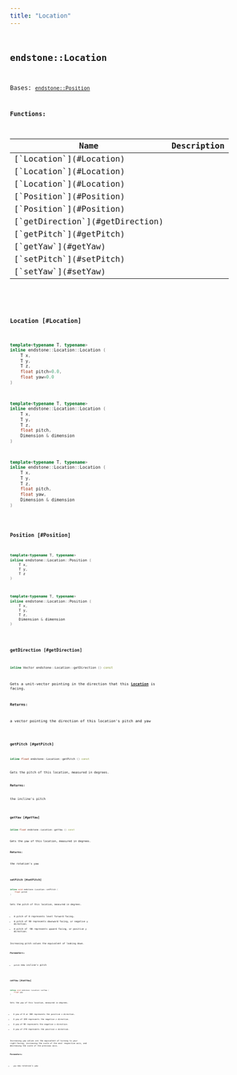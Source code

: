```yaml
---
title: "Location"
---
```


## <code className="doc-symbol doc-symbol-class"/> endstone::Location

Bases: [`endstone::Position`](classendstone_1_1_position.md)
















**Functions:**

<table>
<thead>
   <tr>
      <th>Name</th>
      <th>Description</th>
   </tr>
</thead>
<tbody>
<tr key="classendstone_1_1_location_1a1ec203c20e222d518b12a065703f62d2">
    <td>[`Location`](#Location)</td>
    <td></td>
</tr>
<tr key="classendstone_1_1_location_1afa5301b5666075dd78b66145003b7beb">
    <td>[`Location`](#Location)</td>
    <td></td>
</tr>
<tr key="classendstone_1_1_location_1af13e92b895db527ad011c8438ed9ca93">
    <td>[`Location`](#Location)</td>
    <td></td>
</tr>
<tr key="classendstone_1_1_location_1afd7f8dbb082f27f480135d4ba430bdaa">
    <td>[`Position`](#Position)</td>
    <td></td>
</tr>
<tr key="classendstone_1_1_location_1a4d254166aee4f58209134e7e56c16597">
    <td>[`Position`](#Position)</td>
    <td></td>
</tr>
<tr key="classendstone_1_1_location_1ac7bbf98fefeb8b94ed69c98382fec84e">
    <td>[`getDirection`](#getDirection)</td>
    <td></td>
</tr>
<tr key="classendstone_1_1_location_1a8d5d7508809220f179abd3aab4432272">
    <td>[`getPitch`](#getPitch)</td>
    <td></td>
</tr>
<tr key="classendstone_1_1_location_1a15b337fd56d6e8e4cb24ba1b6b745a41">
    <td>[`getYaw`](#getYaw)</td>
    <td></td>
</tr>
<tr key="classendstone_1_1_location_1a27175a2731840cf6a10438adb80e8ad1">
    <td>[`setPitch`](#setPitch)</td>
    <td></td>
</tr>
<tr key="classendstone_1_1_location_1adc5ba432e8d7e277ad1a004f51fe5e5d">
    <td>[`setYaw`](#setYaw)</td>
    <td></td>
</tr>
</tbody>
</table>

### <code className="doc-symbol doc-symbol-function"/> Location [#Location]



```cpp
template<typename T, typename>
inline endstone::Location::Location (
    T x,
    T y,
    T z,
    float pitch=0.0,
    float yaw=0.0
) 
```

```cpp
template<typename T, typename>
inline endstone::Location::Location (
    T x,
    T y,
    T z,
    float pitch,
    Dimension & dimension
) 
```

```cpp
template<typename T, typename>
inline endstone::Location::Location (
    T x,
    T y,
    T z,
    float pitch,
    float yaw,
    Dimension & dimension
) 
```
### <code className="doc-symbol doc-symbol-function"/> Position [#Position]



```cpp
template<typename T, typename>
inline endstone::Location::Position (
    T x,
    T y,
    T z
) 
```

```cpp
template<typename T, typename>
inline endstone::Location::Position (
    T x,
    T y,
    T z,
    Dimension & dimension
) 
```
### <code className="doc-symbol doc-symbol-function"/> getDirection [#getDirection]

```cpp
inline Vector endstone::Location::getDirection () const
```


Gets a unit-vector pointing in the direction that this [**Location**](classendstone_1_1_location.md) is facing.




**Returns:**

a vector pointing the direction of this location's pitch and yaw 





        
### <code className="doc-symbol doc-symbol-function"/> getPitch [#getPitch]

```cpp
inline float endstone::Location::getPitch () const
```


Gets the pitch of this location, measured in degrees.




**Returns:**

the incline's pitch 





        
### <code className="doc-symbol doc-symbol-function"/> getYaw [#getYaw]

```cpp
inline float endstone::Location::getYaw () const
```


Gets the yaw of this location, measured in degrees.




**Returns:**

the rotation's yaw 





        
### <code className="doc-symbol doc-symbol-function"/> setPitch [#setPitch]

```cpp
inline void endstone::Location::setPitch (
    float pitch
) 
```


Sets the pitch of this location, measured in degrees. 
* A pitch of 0 represents level forward facing. 
* A pitch of 90 represents downward facing, or negative y direction. 
* A pitch of -90 represents upward facing, or positive y direction. 

Increasing pitch values the equivalent of looking down.




**Parameters:**


* `pitch` new incline's pitch 




        
### <code className="doc-symbol doc-symbol-function"/> setYaw [#setYaw]

```cpp
inline void endstone::Location::setYaw (
    float yaw
) 
```


Sets the yaw of this location, measured in degrees. 
* A yaw of 0 or 360 represents the positive z direction. 
* A yaw of 180 represents the negative z direction. 
* A yaw of 90 represents the negative x direction. 
* A yaw of 270 represents the positive x direction. 

Increasing yaw values are the equivalent of turning to your right-facing, increasing the scale of the next respective axis, and decreasing the scale of the previous axis.




**Parameters:**


* `yaw` new rotation's yaw 




        
